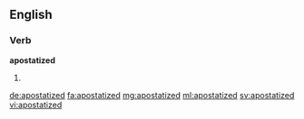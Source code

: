 ==English==

===Verb===
'''apostatized'''

# {{en-past of|apostatize}}

[[de:apostatized]]
[[fa:apostatized]]
[[mg:apostatized]]
[[ml:apostatized]]
[[sv:apostatized]]
[[vi:apostatized]]